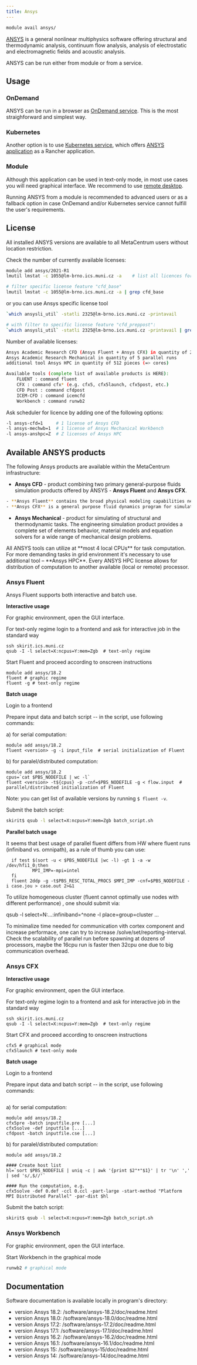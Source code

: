```yaml
---
title: Ansys
---
```

```bash
module avail ansys/
```

[ANSYS](https://customercenter.ansys.com/) is a general nonlinear multiphysics software offering structural and thermodynamic analysis, continuum flow analysis, analysis of electrostatic and electromagnetic fields and acoustic analysis.

ANSYS can be run either from module or from a service.

## Usage

### OnDemand

ANSYS can be run in a browser as [OnDemand service](https://ondemand.metacentrum.cz). This is the most straighforward and simplest way.

### Kubernetes

Another option is to use [Kubernetes service](https://docs.cerit.io/), which offers [ANSYS application](https://docs.cerit.io/en/docs/rancher-apps/ansys) as a Rancher application.

### Module 

Although this application can be used in text-only mode, in most use cases you will need graphical interface. We recommend to use [remote desktop](../../../software/graphical-access). 

Running ANSYS from a module is recommended to advanced users or as a fallback option in case OnDemand and/or Kubernetes service cannot fulfill the user's requirements.

## License

All installed ANSYS versions are available to all MetaCentrum users without location restriction.

Check the number of currently available licenses:

```bash
module add ansys/2021-R1
lmutil lmstat -c 1055@lm-brno.ics.muni.cz -a    # list all licences for all software
```

```bash
# filter specific license feature "cfd_base"
lmutil lmstat -c 1055@lm-brno.ics.muni.cz -a | grep cfd_base
```

or you can use Ansys specific license tool

```bash
`which ansysli_util` -statli 2325@lm-brno.ics.muni.cz -printavail
```

```bash
# with filter to specific license feature "cfd_preppost":
`which ansysli_util` -statli 2325@lm-brno.ics.muni.cz -printavail | grep -B 3 -A 6 "FEATURENAME: cfd_preppost"
```

Number of available licenses:

```bash
Ansys Academic Research CFD (Ansys Fluent + Ansys CFX) in quantity of 25 parallel runs
Ansys Academic Research Mechanical in quantity of 5 parallel runs
additional tool Ansys HPC in quantity of 512 pieces (=> cores)
```

```bash
Available tools (complete list of available products is HERE):
    FLUENT : command fluent
    CFX : command cfx* (e.g. cfx5, cfx5launch, cfx5post, etc.)
    CFD Post : command cfdpost
    ICEM-CFD : command icemcfd
    Workbench : command runwb2
```


Ask scheduler for licence by adding one of the following options:

```bash
-l ansys-cfd=1     # 1 license of Ansys CFD
-l ansys-mechwb=1  # 1 license of Ansys Mechanical Workbench
-l ansys-anshpc=Z  # Z licenses of Ansys HPC
```

## Available ANSYS products

The following Ansys products are available within the MetaCentrum infrastructure:

- **Ansys CFD** - product combining two primary general-purpose fluids simulation products offered by ANSYS - **Ansys Fluent** and **Ansys CFX**.
```bash
- **Ansys Fluent** contains the broad physical modeling capabilities needed to model flow, turbulence, heat transfer, and reactions for industrial applications.
- **Ansys CFX** is a general purpose fluid dynamics program for simulating all types of models concerning fluid flow, including effects of temperature(conductance, radiance).
```
- **Ansys Mechanical** - product for simulating of structural and thermodynamic tasks. The engineering simulation product provides a complete set of elements behavior, material models and equation solvers for a wide range of mechanical design problems.

<Callout type="info">
All ANSYS tools can utilize at **most 4 local CPUs** for task computation. For more demanding tasks in grid environment it's necessary to use additional tool – **Ansys HPC**. Every ANSYS HPC license allows for distribution of computation to another available (local or remote) processor.
</Callout>

### Ansys Fluent

Ansys Fluent supports both interactive and batch use.

**Interactive usage**

For graphic environment, open the GUI interface.

For text-only regime login to a frontend and ask for interactive job in the standard way

```
ssh skirit.ics.muni.cz
qsub -I -l select=X:ncpus=Y:mem=Zgb  # text-only regime
```
Start Fluent and proceed according to onscreen instructions

```
module add ansys/18.2
fluent # graphic regime
fluent -g # text-only regime
```

**Batch usage**

Login to a frontend

Prepare input data and batch script -- in the script, use following commands:

a) for serial computation:

```
module add ansys/18.2
fluent <version> -g -i input_file  # serial initialization of Fluent
```

b) for paralel/distributed computation:

```
module add ansys/18.2
cpus=`cat $PBS_NODEFILE | wc -l`
fluent <version> -t${cpus} -p -cnf=$PBS_NODEFILE -g < flow.input  # parallel/distributed initialization of Fluent
```

Note: you can get list of available versions by running `$ fluent -v`.

Submit the batch script:

```bash
skirit$ qsub -l select=X:ncpus=Y:mem=Zgb batch_script.sh
```

**Parallel batch usage**

It seems that best usage of parallel fluent differs from HW where fluent runs (infiniband vs. omnipath), as a rule of thumb you can use:

```
  if test $(sort -u < $PBS_NODEFILE |wc -l) -gt 1 -a -w /dev/hfi1_0;then  
          MPI_IMP=-mpi=intel
  fi
  fluent 2ddp -g -t$PBS_RESC_TOTAL_PROCS $MPI_IMP -cnf=$PBS_NODEFILE -i case.jou > case.out 2>&1
```

To utilize homogeneous cluster (fluent cannot optimally use nodes with different performance) , one should submit via:

   qsub -l select=N:...:infiniband=^none -l place=group=cluster ...

<Callout  type="info" title="Tip" icon="💡">
To minimalize time needed for communication vith cortex component and increase performace, one can try to increase /solve/set/reporting-interval.
</Callout>

<Callout  type="info" title="Tip" icon="💡">
Check the scalability of parallel run before spawning at dozens of processors, maybe the 16cpu run is faster then 32cpu one due to big communication overhead. 
</Callout>

### Ansys CFX

**Interactive usage**

For graphic environment, open the GUI interface. 

For text-only regime login to a frontend and ask for interactive job in the standard way

```
ssh skirit.ics.muni.cz
qsub -I -l select=X:ncpus=Y:mem=Zgb  # text-only regime
```
Start CFX and proceed according to onscreen instructions

```
cfx5 # graphical mode
cfx5launch # text-only mode
```

**Batch usage**

Login to a frontend

Prepare input data and batch script -- in the script, use following commands:
```bash

```
a) for serial computation:

```
module add ansys/18.2
cfx5pre -batch inputfile.pre [...]
cfx5solve -def inputfile [...]
cfdpost -batch inputfile.cse [...]
```
b) for paralel/distributed computation:

```
module add ansys/18.2

#### Create host list
hl=`sort $PBS_NODEFILE | uniq -c | awk '{print $2"*"$1}' | tr '\n' ',' | sed 's/,$//'`

#### Run the computation, e.g.
cfx5solve -def 0.def -ccl 0.ccl -part-large -start-method "Platform MPI Distributed Parallel" -par-dist $hl
```
Submit the batch script:

```bash
skirit$ qsub -l select=X:ncpus=Y:mem=Zgb batch_script.sh
```

### Ansys Workbench

For graphic environment, open the GUI interface.

Start Workbench in the graphical mode

```bash
runwb2 # graphical mode
```

## Documentation

Software documentation is available locally in program's directory:

- version Ansys 18.2: /software/ansys-18.2/doc/readme.html
- version Ansys 18.0: /software/ansys-18.0/doc/readme.html
- version Ansys 17.2: /software/ansys-17.2/doc/readme.html
- version Ansys 17.1: /software/ansys-17.1/doc/readme.html
- version Ansys 16.2: /software/ansys-16.2/doc/readme.html
- version Ansys 16.1: /software/ansys-16.1/doc/readme.html
- version Ansys 15: /software/ansys-15/doc/readme.html
- version Ansys 14: /software/ansys-14/doc/readme.html

